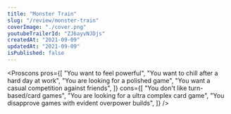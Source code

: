 ```yaml
---
title: "Monster Train"
slug: "/review/monster-train"
coverImage: "./cover.png"
youtubeTrailerId: "ZJ6ayvNJDjs"
createdAt: "2021-09-09"
updatedAt: "2021-09-09"
isPublished: false
---
```


<Proscons
  pros={[
    "You want to feel powerful",
    "You want to chill after a hard day at work",
    "You are looking for a polished game",
    "You want a casual competition against friends",
  ]}
  cons={[
    "You don't like turn-based/card games",
    "You are looking for a ultra complex card game",
    "You disapprove games with evident overpower builds",
  ]}
/>
